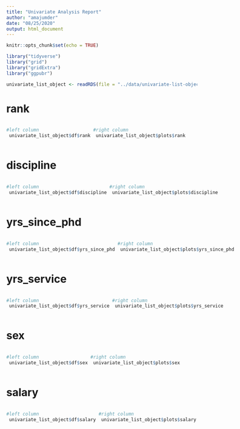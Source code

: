 ```yaml
---
title: "Univariate Analysis Report"
author: "amajumder"
date: "08/25/2020"
output: html_document
---
```


```r
knitr::opts_chunk$set(echo = TRUE)

library("tidyverse")
library("grid")
library("gridExtra")
library("ggpubr")

univariate_list_object <- readRDS(file = "../data/univariate-list-object_2020-08-25.RDS")
```

# rank 

:::: {style="display: flex;"} 

::: {} 

 
 
```r
#left column
 univariate_list_object$df$rank 
```

:::

::: {}

```r
#right column
 univariate_list_object$plots$rank 
```

::: 

::::


# discipline 

:::: {style="display: flex;"} 

::: {} 

 
 
```r
#left column
 univariate_list_object$df$discipline 
```

:::

::: {}

```r
#right column
 univariate_list_object$plots$discipline 
```

::: 

::::


# yrs_since_phd 

:::: {style="display: flex;"} 

::: {} 

 
 
```r
#left column
 univariate_list_object$df$yrs_since_phd 
```

:::

::: {}

```r
#right column
 univariate_list_object$plots$yrs_since_phd 
```

::: 

::::


# yrs_service 

:::: {style="display: flex;"} 

::: {} 

 
 
```r
#left column
 univariate_list_object$df$yrs_service 
```

:::

::: {}

```r
#right column
 univariate_list_object$plots$yrs_service 
```

::: 

::::


# sex 

:::: {style="display: flex;"} 

::: {} 

 
 
```r
#left column
 univariate_list_object$df$sex 
```

:::

::: {}

```r
#right column
 univariate_list_object$plots$sex 
```

::: 

::::


# salary 

:::: {style="display: flex;"} 

::: {} 

 
 
```r
#left column
 univariate_list_object$df$salary 
```

:::

::: {}

```r
#right column
 univariate_list_object$plots$salary 
```

::: 

::::


